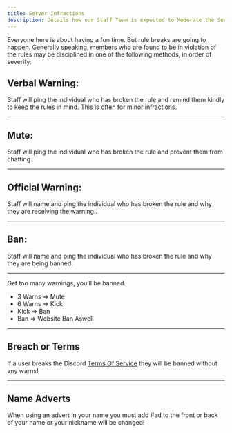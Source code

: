 ---
title: Server Infractions
description: Details how our Staff Team is expected to Moderate the Server. 
---

Everyone here is about having a fun time. But rule breaks are going to happen. 
Generally speaking, members who are found to be in violation of the rules may be disciplined in one of the following methods, in order of severity:

## Verbal Warning: 
Staff will ping the individual who has broken the rule and remind them kindly to keep the rules in mind. This is often for minor infractions.

---

## Mute: 
Staff will ping the individual who has broken the rule and prevent them from chatting.

---

## Official Warning:
Staff will name and ping the individual who has broken the rule and why they are receiving the warning..

---

## Ban: 
Staff will name and ping the individual who has broken the rule and why they are being banned.

---

Get too many warnings, you’ll be banned.
  - 3 Warns => Mute
  - 6 Warns => Kick 
  - Kick => Ban 
  - Ban => Website Ban Aswell 

---

## Breach or Terms
If a user breaks the Discord [Terms Of Service](https://discord.com/terms) they will be banned without any warns!

---

## Name Adverts
When using an advert in your name you must add #ad to the front or back of your name or your nickname will be changed!